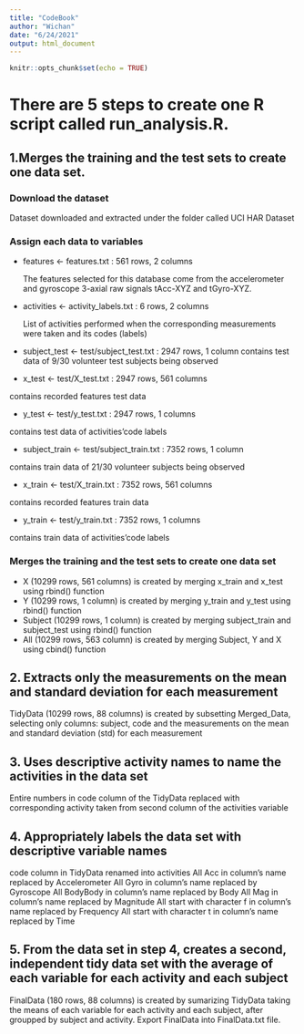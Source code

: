 ```yaml
---
title: "CodeBook"
author: "Wichan"
date: "6/24/2021"
output: html_document
---
```


```r
knitr::opts_chunk$set(echo = TRUE)
```


# There are 5 steps to create one R script called run_analysis.R.

## 1.Merges the training and the test sets to create one data set.
### Download the dataset
Dataset downloaded and extracted under the folder called UCI HAR Dataset

### Assign each data to variables
  - features <- features.txt : 561 rows, 2 columns 

    The features selected for this database come from the accelerometer and gyroscope 3-axial raw signals tAcc-XYZ and tGyro-XYZ.
  - activities <- activity_labels.txt : 6 rows, 2 columns 
    
    List of activities performed when the corresponding measurements were taken and its codes (labels)
  - subject_test <- test/subject_test.txt : 2947 rows, 1 column 
contains test data of 9/30 volunteer test subjects being observed
  - x_test <- test/X_test.txt : 2947 rows, 561 columns 

contains recorded features test data

  - y_test <- test/y_test.txt : 2947 rows, 1 columns 

contains test data of activities’code labels

  - subject_train <- test/subject_train.txt : 7352 rows, 1 column 

contains train data of 21/30 volunteer subjects being observed

  - x_train <- test/X_train.txt : 7352 rows, 561 columns 

contains recorded features train data

  - y_train <- test/y_train.txt : 7352 rows, 1 columns 

contains train data of activities’code labels

### Merges the training and the test sets to create one data set
  - X (10299 rows, 561 columns) is created by merging x_train and x_test using rbind() function
  - Y (10299 rows, 1 column) is created by merging y_train and y_test using rbind() function
  - Subject (10299 rows, 1 column) is created by merging subject_train and subject_test using rbind() function
  - All (10299 rows, 563 column) is created by merging Subject, Y and X using cbind() function

## 2. Extracts only the measurements on the mean and standard deviation for each measurement
TidyData (10299 rows, 88 columns) is created by subsetting Merged_Data, selecting only columns: subject, code and the measurements on the mean and standard deviation (std) for each measurement

## 3. Uses descriptive activity names to name the activities in the data set
Entire numbers in code column of the TidyData replaced with corresponding activity taken from second column of the activities variable

## 4. Appropriately labels the data set with descriptive variable names
code column in TidyData renamed into activities
All Acc in column’s name replaced by Accelerometer
All Gyro in column’s name replaced by Gyroscope
All BodyBody in column’s name replaced by Body
All Mag in column’s name replaced by Magnitude
All start with character f in column’s name replaced by Frequency
All start with character t in column’s name replaced by Time

## 5. From the data set in step 4, creates a second, independent tidy data set with the average of each variable for each activity and each subject
FinalData (180 rows, 88 columns) is created by sumarizing TidyData taking the means of each variable for each activity and each subject, after groupped by subject and activity.
Export FinalData into FinalData.txt file.
